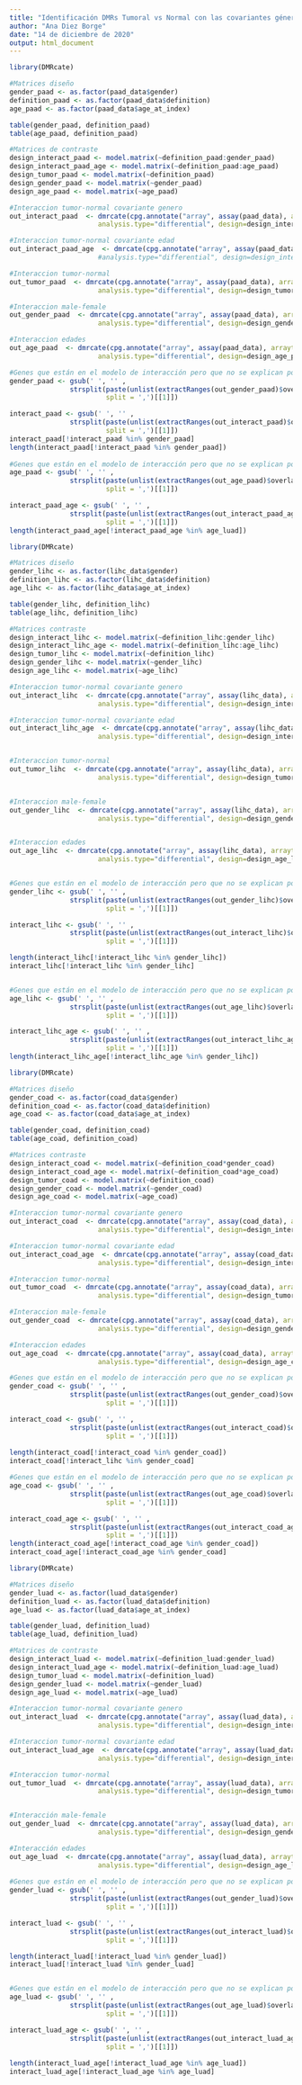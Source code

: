 ---
title: "Identificación DMRs Tumoral vs Normal con las covariantes género y edad"
author: "Ana Diez Borge"
date: "14 de diciembre de 2020"
output: html_document
---

```{r PAAD}
library(DMRcate)

#Matrices diseño 
gender_paad <- as.factor(paad_data$gender)
definition_paad <- as.factor(paad_data$definition)
age_paad <- as.factor(paad_data$age_at_index)

table(gender_paad, definition_paad)
table(age_paad, definition_paad)

#Matrices de contraste
design_interact_paad <- model.matrix(~definition_paad:gender_paad)
design_interact_paad_age <- model.matrix(~definition_paad:age_paad)
design_tumor_paad <- model.matrix(~definition_paad)
design_gender_paad <- model.matrix(~gender_paad)
design_age_paad <- model.matrix(~age_paad)

#Interaccion tumor-normal covariante genero
out_interact_paad  <- dmrcate(cpg.annotate("array", assay(paad_data), arraytype = "450K",
                      analysis.type="differential", design=design_interact_paad, coef=2), lambda = 1000)

#Interaccion tumor-normal covariante edad
out_interact_paad_age  <- dmrcate(cpg.annotate("array", assay(paad_data), arraytype = "450K",
                      #analysis.type="differential", design=design_interact_paad_age, coef=2), lambda = 1000)

#Interaccion tumor-normal 
out_tumor_paad  <- dmrcate(cpg.annotate("array", assay(paad_data), arraytype = "450K",
                      analysis.type="differential", design=design_tumor_paad, coef=2), lambda = 1000)

#Interaccion male-female 
out_gender_paad  <- dmrcate(cpg.annotate("array", assay(paad_data), arraytype = "450K",
                      analysis.type="differential", design=design_gender_paad, coef=2), lambda = 1000)

#Interaccion edades
out_age_paad  <- dmrcate(cpg.annotate("array", assay(paad_data), arraytype = "450K",
                      analysis.type="differential", design=design_age_paad, coef=2), lambda = 1000)

#Genes que están en el modelo de interacción pero que no se explican por el género solamente
gender_paad <- gsub(' ', '' ,
               strsplit(paste(unlist(extractRanges(out_gender_paad)$overlapping.genes), collapse = ','),
                        split = ',')[[1]])

interact_paad <- gsub(' ', '' ,
               strsplit(paste(unlist(extractRanges(out_interact_paad)$overlapping.genes), collapse = ','),
                        split = ',')[[1]])
interact_paad[!interact_paad %in% gender_paad]
length(interact_paad[!interact_paad %in% gender_paad])
 
#Genes que están en el modelo de interacción pero que no se explican por la edad solamente
age_paad <- gsub(' ', '' ,
               strsplit(paste(unlist(extractRanges(out_age_paad)$overlapping.genes), collapse = ','),
                        split = ',')[[1]])

interact_paad_age <- gsub(' ', '' ,
               strsplit(paste(unlist(extractRanges(out_interact_paad_age)$overlapping.genes), collapse = ','),
                        split = ',')[[1]])
length(interact_paad_age[!interact_paad_age %in% age_luad])
```

```{r LIHC}
library(DMRcate)

#Matrices diseño
gender_lihc <- as.factor(lihc_data$gender)
definition_lihc <- as.factor(lihc_data$definition)
age_lihc <- as.factor(lihc_data$age_at_index)

table(gender_lihc, definition_lihc)
table(age_lihc, definition_lihc)

#Matrices contraste
design_interact_lihc <- model.matrix(~definition_lihc:gender_lihc)
design_interact_lihc_age <- model.matrix(~definition_lihc:age_lihc)
design_tumor_lihc <- model.matrix(~definition_lihc)
design_gender_lihc <- model.matrix(~gender_lihc)
design_age_lihc <- model.matrix(~age_lihc)

#Interaccion tumor-normal covariante genero
out_interact_lihc  <- dmrcate(cpg.annotate("array", assay(lihc_data), arraytype = "450K",
                      analysis.type="differential", design=design_interact_lihc, coef=2), lambda = 1000)

#Interaccion tumor-normal covariante edad
out_interact_lihc_age  <- dmrcate(cpg.annotate("array", assay(lihc_data), arraytype = "450K",
                      analysis.type="differential", design=design_interact_lihc_age, coef=2), lambda = 1000)


#Interaccion tumor-normal
out_tumor_lihc  <- dmrcate(cpg.annotate("array", assay(lihc_data), arraytype = "450K",
                      analysis.type="differential", design=design_tumor_lihc, coef=2), lambda = 1000)


#Interaccion male-female
out_gender_lihc  <- dmrcate(cpg.annotate("array", assay(lihc_data), arraytype = "450K",
                      analysis.type="differential", design=design_gender_lihc, coef=2), lambda = 1000)


#Interaccion edades
out_age_lihc  <- dmrcate(cpg.annotate("array", assay(lihc_data), arraytype = "450K",
                      analysis.type="differential", design=design_age_lihc, coef=2), lambda = 1000)


#Genes que están en el modelo de interacción pero que no se explican por el género solamente
gender_lihc <- gsub(' ', '' ,
               strsplit(paste(unlist(extractRanges(out_gender_lihc)$overlapping.genes), collapse = ','),
                        split = ',')[[1]])

interact_lihc <- gsub(' ', '' ,
               strsplit(paste(unlist(extractRanges(out_interact_lihc)$overlapping.genes), collapse = ','),
                        split = ',')[[1]])

length(interact_lihc[!interact_lihc %in% gender_lihc])
interact_lihc[!interact_lihc %in% gender_lihc]


#Genes que están en el modelo de interacción pero que no se explican por la edad solamente
age_lihc <- gsub(' ', '' ,
               strsplit(paste(unlist(extractRanges(out_age_lihc)$overlapping.genes), collapse = ','),
                        split = ',')[[1]])

interact_lihc_age <- gsub(' ', '' ,
               strsplit(paste(unlist(extractRanges(out_interact_lihc_age)$overlapping.genes), collapse = ','),
                        split = ',')[[1]])
length(interact_lihc_age[!interact_lihc_age %in% gender_lihc])

```

```{r COAD}
library(DMRcate)

#Matrices diseño
gender_coad <- as.factor(coad_data$gender)
definition_coad <- as.factor(coad_data$definition)
age_coad <- as.factor(coad_data$age_at_index)

table(gender_coad, definition_coad)
table(age_coad, definition_coad)

#Matrices contraste
design_interact_coad <- model.matrix(~definition_coad*gender_coad)
design_interact_coad_age <- model.matrix(~definition_coad*age_coad)
design_tumor_coad <- model.matrix(~definition_coad)
design_gender_coad <- model.matrix(~gender_coad)
design_age_coad <- model.matrix(~age_coad)

#Interaccion tumor-normal covariante genero
out_interact_coad  <- dmrcate(cpg.annotate("array", assay(coad_data), arraytype = "450K",
                      analysis.type="differential", design=design_interact_coad, coef=2), lambda = 1000)

#Interaccion tumor-normal covariante edad
out_interact_coad_age  <- dmrcate(cpg.annotate("array", assay(coad_data), arraytype = "450K",
                      analysis.type="differential", design=design_interact_coad_age, coef=2), lambda = 1000)

#Interaccion tumor-normal
out_tumor_coad  <- dmrcate(cpg.annotate("array", assay(coad_data), arraytype = "450K",
                      analysis.type="differential", design=design_tumor_coad, coef=2), lambda = 1000)

#Interaccion male-female
out_gender_coad  <- dmrcate(cpg.annotate("array", assay(coad_data), arraytype = "450K",
                      analysis.type="differential", design=design_gender_coad, coef=2), lambda = 1000)

#Interaccion edades
out_age_coad  <- dmrcate(cpg.annotate("array", assay(coad_data), arraytype = "450K",
                      analysis.type="differential", design=design_age_coad, coef=2), lambda = 1000)

#Genes que están en el modelo de interacción pero que no se explican por el género solamente
gender_coad <- gsub(' ', '' ,
               strsplit(paste(unlist(extractRanges(out_gender_coad)$overlapping.genes), collapse = ','),
                        split = ',')[[1]])

interact_coad <- gsub(' ', '' ,
               strsplit(paste(unlist(extractRanges(out_interact_coad)$overlapping.genes), collapse = ','),
                        split = ',')[[1]])
                        
length(interact_coad[!interact_coad %in% gender_coad])
interact_coad[!interact_lihc %in% gender_coad]

#Genes que están en el modelo de interacción pero que no se explican por la edad solamente
age_coad <- gsub(' ', '' ,
               strsplit(paste(unlist(extractRanges(out_age_coad)$overlapping.genes), collapse = ','),
                        split = ',')[[1]])

interact_coad_age <- gsub(' ', '' ,
               strsplit(paste(unlist(extractRanges(out_interact_coad_age)$overlapping.genes), collapse = ','),
                        split = ',')[[1]])
length(interact_coad_age[!interact_coad_age %in% gender_coad])
interact_coad_age[!interact_coad_age %in% gender_coad]
```


```{r LUAD}
library(DMRcate)

#Matrices diseño
gender_luad <- as.factor(luad_data$gender)
definition_luad <- as.factor(luad_data$definition)
age_luad <- as.factor(luad_data$age_at_index)

table(gender_luad, definition_luad)
table(age_luad, definition_luad)

#Matrices de contraste
design_interact_luad <- model.matrix(~definition_luad:gender_luad)
design_interact_luad_age <- model.matrix(~definition_luad:age_luad)
design_tumor_luad <- model.matrix(~definition_luad)
design_gender_luad <- model.matrix(~gender_luad)
design_age_luad <- model.matrix(~age_luad)

#Interaccion tumor-normal covariante genero
out_interact_luad  <- dmrcate(cpg.annotate("array", assay(luad_data), arraytype = "450K",
                      analysis.type="differential", design=design_interact_luad, coef=2), lambda = 1000)

#Interaccion tumor-normal covariante edad
out_interact_luad_age  <- dmrcate(cpg.annotate("array", assay(luad_data), arraytype = "450K",
                      analysis.type="differential", design=design_interact_luad_age, coef=2), lambda = 1000)

#Interaccion tumor-normal 
out_tumor_luad  <- dmrcate(cpg.annotate("array", assay(luad_data), arraytype = "450K",
                      analysis.type="differential", design=design_tumor_luad, coef=2), lambda = 1000)


#Interacción male-female
out_gender_luad  <- dmrcate(cpg.annotate("array", assay(luad_data), arraytype = "450K",
                      analysis.type="differential", design=design_gender_luad, coef=2), lambda = 1000)

#Interacción edades
out_age_luad  <- dmrcate(cpg.annotate("array", assay(luad_data), arraytype = "450K",
                      analysis.type="differential", design=design_age_luad, coef=2), lambda = 1000)
                      
#Genes que están en el modelo de interacción pero que no se explican por el género solamente
gender_luad <- gsub(' ', '' ,
               strsplit(paste(unlist(extractRanges(out_gender_luad)$overlapping.genes), collapse = ','),
                        split = ',')[[1]])

interact_luad <- gsub(' ', '' ,
               strsplit(paste(unlist(extractRanges(out_interact_luad)$overlapping.genes), collapse = ','),
                        split = ',')[[1]])

length(interact_luad[!interact_luad %in% gender_luad])
interact_luad[!interact_luad %in% gender_luad]


#Genes que están en el modelo de interacción pero que no se explican por la edad solamente
age_luad <- gsub(' ', '' ,
               strsplit(paste(unlist(extractRanges(out_age_luad)$overlapping.genes), collapse = ','),
                        split = ',')[[1]])

interact_luad_age <- gsub(' ', '' ,
               strsplit(paste(unlist(extractRanges(out_interact_luad_age)$overlapping.genes), collapse = ','),
                        split = ',')[[1]])
                        
length(interact_luad_age[!interact_luad_age %in% age_luad])
interact_luad_age[!interact_luad_age %in% age_luad]
```


